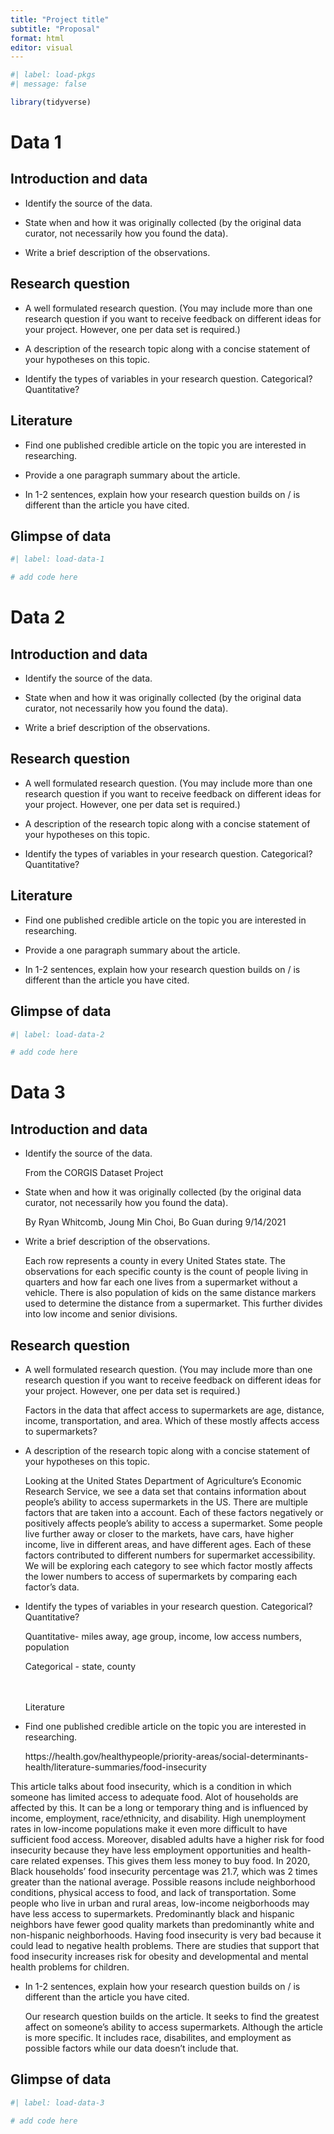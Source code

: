 ```yaml
---
title: "Project title"
subtitle: "Proposal"
format: html
editor: visual
---
```


```r
#| label: load-pkgs
#| message: false

library(tidyverse)
```

# Data 1

## Introduction and data

-   Identify the source of the data.

-   State when and how it was originally collected (by the original data curator, not necessarily how you found the data).

-   Write a brief description of the observations.

## Research question

-   A well formulated research question. (You may include more than one research question if you want to receive feedback on different ideas for your project. However, one per data set is required.)

-   A description of the research topic along with a concise statement of your hypotheses on this topic.

-   Identify the types of variables in your research question. Categorical? Quantitative?

## Literature

-   Find one published credible article on the topic you are interested in researching.

-   Provide a one paragraph summary about the article.

-   In 1-2 sentences, explain how your research question builds on / is different than the article you have cited.

## Glimpse of data

```r
#| label: load-data-1

# add code here
```

# Data 2

## Introduction and data

-   Identify the source of the data.

-   State when and how it was originally collected (by the original data curator, not necessarily how you found the data).

-   Write a brief description of the observations.

## Research question

-   A well formulated research question. (You may include more than one research question if you want to receive feedback on different ideas for your project. However, one per data set is required.)

-   A description of the research topic along with a concise statement of your hypotheses on this topic.

-   Identify the types of variables in your research question. Categorical? Quantitative?

## Literature

-   Find one published credible article on the topic you are interested in researching.

-   Provide a one paragraph summary about the article.

-   In 1-2 sentences, explain how your research question builds on / is different than the article you have cited.

## Glimpse of data

```r
#| label: load-data-2

# add code here
```

# Data 3

## Introduction and data

-   Identify the source of the data.

    From the CORGIS Dataset Project

-   State when and how it was originally collected (by the original data curator, not necessarily how you found the data).

    By Ryan Whitcomb, Joung Min Choi, Bo Guan during 9/14/2021

-   Write a brief description of the observations.

    Each row represents a county in every United States state. The observations for each specific county is the count of people living in quarters and how far each one lives from a supermarket without a vehicle. There is also population of kids on the same distance markers used to determine the distance from a supermarket. This further divides into low income and senior divisions. 

## Research question

-   A well formulated research question. (You may include more than one research question if you want to receive feedback on different ideas for your project. However, one per data set is required.)

    Factors in the data that affect access to supermarkets are age, distance, income, transportation, and area. Which of these mostly affects access to supermarkets?

-   A description of the research topic along with a concise statement of your hypotheses on this topic.

    Looking at the United States Department of Agriculture's Economic Research Service, we see a data set that contains information about people's ability to access supermarkets in the US. There are multiple factors that are taken into a account. Each of these factors negatively or positively affects people's ability to access a supermarket. Some people live further away or closer to the markets, have cars, have higher income, live in different areas, and have different ages. Each of these factors contributed to different numbers for supermarket accessibility. We will be exploring each category to see which factor mostly affects the lower numbers to access of supermarkets by comparing each factor's data. 

-   Identify the types of variables in your research question. Categorical? Quantitative?

    Quantitative- miles away, age group, income, low access numbers, population

    Categorical - state, county

    \
    \
    Literature

-   Find one published credible article on the topic you are interested in researching.

    https://health.gov/healthypeople/priority-areas/social-determinants-health/literature-summaries/food-insecurity

This article talks about food insecurity, which is a condition in which someone has limited access to adequate food. Alot of households are affected by this. It can be a long or temporary thing and is influenced by income, employment, race/ethnicity, and disability. High unemployment rates in low-income populations make it even more difficult to have sufficient food access. Moreover, disabled adults have a higher risk for food insecurity because they have less employment opportunities and health-care related expenses. This gives them less money to buy food. In 2020, Black households' food insecurity percentage was 21.7, which was 2 times greater than the national average. Possible reasons include neighborhood conditions, physical access to food, and lack of transportation. Some people who live in urban and rural areas, low-income neigborhoods may have less access to supermarkets. Predominantly black and hispanic neighbors have fewer good quality markets than predominantly white and non-hispanic neighborhoods. Having food insecurity is very bad because it could lead to negative health problems. There are studies that support that food insecurity increases risk for obesity and developmental and mental health problems for children.

-   In 1-2 sentences, explain how your research question builds on / is different than the article you have cited.

    Our research question builds on the article. It seeks to find the greatest affect on someone's ability to access supermarkets. Although the article is more specific. It includes race, disabilites, and employment as possible factors while our data doesn't include that.

## Glimpse of data

```r
#| label: load-data-3

# add code here
```
